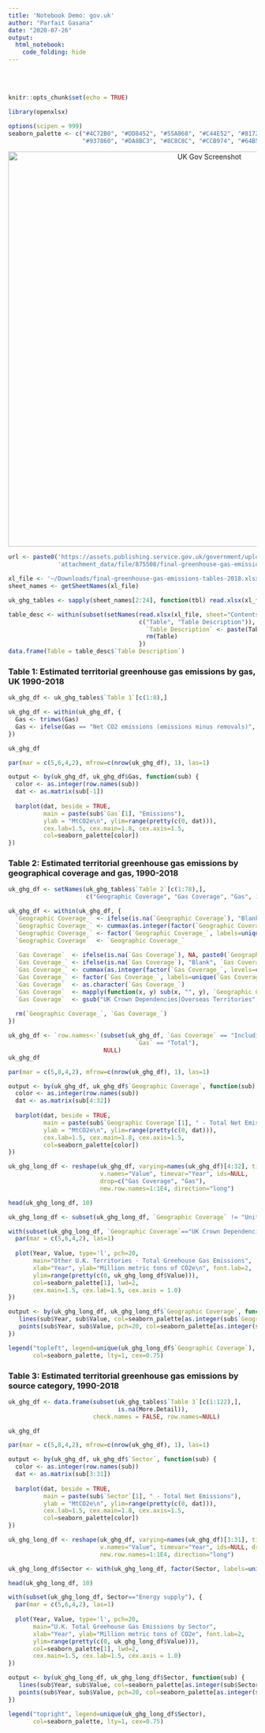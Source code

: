 ```yaml
---
title: 'Notebook Demo: gov.uk'
author: "Parfait Gasana"
date: "2020-07-26"
output: 
  html_notebook:
    code_folding: hide
---
```


<style type="text/css">
.main-container {
  max-width: 1200px;
  margin-left: auto;
  margin-right: auto;
}
</style>

<br/>
<br/>

```r
knitr::opts_chunk$set(echo = TRUE)

library(openxlsx)

options(scipen = 999)
seaborn_palette <- c("#4C72B0", "#DD8452", "#55A868", "#C44E52", "#8172B3",
                     "#937860", "#DA8BC3", "#8C8C8C", "#CCB974", "#64B5CD")
```


<div style="text-align:center"><img src="images/Gov_UK_National_Statistics.png" alt="UK Gov Screenshot" width="800px"/></div>


```r
url <- paste0('https://assets.publishing.service.gov.uk/government/uploads/system/uploads/',
              'attachment_data/file/875508/final-greenhouse-gas-emissions-tables-2018.xlsx')

xl_file <- '~/Downloads/final-greenhouse-gas-emissions-tables-2018.xlsx'
sheet_names <- getSheetNames(xl_file)

uk_ghg_tables <- sapply(sheet_names[2:24], function(tbl) read.xlsx(xl_file, sheet=tbl, startRow=3))
```

```r
table_desc <- within(subset(setNames(read.xlsx(xl_file, sheet="Contents", startRow=11, colNames=FALSE),
                                     c("Table", "Table Description")), !is.na(Table)), {
                                       `Table Description` <- paste(Table, "-", `Table Description`)
                                       rm(Table)
                                     })
data.frame(Table = table_desc$`Table Description`)
```

### Table 1: Estimated territorial greenhouse gas emissions by gas, UK 1990-2018

```r
uk_ghg_df <- uk_ghg_tables$`Table 1`[c(1:8),]

uk_ghg_df <- within(uk_ghg_df, {
  Gas <- trimws(Gas)  
  Gas <- ifelse(Gas == "Net CO2 emissions (emissions minus removals)", "Net CO2 emissions", Gas)
})

uk_ghg_df
```

```r
par(mar = c(5,6,4,2), mfrow=c(nrow(uk_ghg_df), 1), las=1)

output <- by(uk_ghg_df, uk_ghg_df$Gas, function(sub) {
  color <- as.integer(row.names(sub))
  dat <- as.matrix(sub[-1])
  
  barplot(dat, beside = TRUE, 
          main = paste(sub$`Gas`[1], "Emissions"),
          ylab = "MtCO2e\n", ylim=range(pretty(c(0, dat))),
          cex.lab=1.5, cex.main=1.8, cex.axis=1.5,
          col=seaborn_palette[color])
})
```

### Table 2: Estimated territorial greenhouse gas emissions by geographical coverage and gas, 1990-2018

```r

uk_ghg_df <- setNames(uk_ghg_tables$`Table 2`[c(1:78),],
                      c("Geographic Coverage", "Gas Coverage", "Gas", 1990:2018))

uk_ghg_df <- within(uk_ghg_df, {
  `Geographic Coverage_` <- ifelse(is.na(`Geographic Coverage`), "Blank", `Geographic Coverage`)
  `Geographic Coverage_` <- cummax(as.integer(factor(`Geographic Coverage_`, levels=c("Blank", unique(`Geographic Coverage`)))))
  `Geographic Coverage_` <- factor(`Geographic Coverage_`, labels=unique(`Geographic Coverage`[which(!is.na(`Geographic Coverage`))]))
  `Geographic Coverage`  <- `Geographic Coverage_`
  
  `Gas Coverage`  <- ifelse(is.na(`Gas Coverage`), NA, paste0(`Geographic Coverage_`, `Gas Coverage`))
  `Gas Coverage_` <- ifelse(is.na(`Gas Coverage`), "Blank", `Gas Coverage`)
  `Gas Coverage_` <- cummax(as.integer(factor(`Gas Coverage_`, levels=c("Blank", unique(`Gas Coverage`)))))
  `Gas Coverage_` <- factor(`Gas Coverage_`, labels=unique(`Gas Coverage`[which(!is.na(`Gas Coverage`))]))
  `Gas Coverage`  <- as.character(`Gas Coverage_`)
  `Gas Coverage`  <- mapply(function(x, y) sub(x, "", y), `Geographic Coverage`, `Gas Coverage`)
  `Gas Coverage`  <- gsub("UK Crown Dependencies|Overseas Territories", "", `Gas Coverage`)
  
  rm(`Geographic Coverage_`, `Gas Coverage_`)
})

uk_ghg_df <- `row.names<-`(subset(uk_ghg_df, `Gas Coverage` == "Including net emissions/removals from LULUCF" & 
                                    `Gas` == "Total"), 
                           NULL)
uk_ghg_df
```


```r
par(mar = c(5,8,4,2), mfrow=c(nrow(uk_ghg_df), 1), las=1)

output <- by(uk_ghg_df, uk_ghg_df$`Geographic Coverage`, function(sub) {
  color <- as.integer(row.names(sub))
  dat <- as.matrix(sub[4:32])
  
  barplot(dat, beside = TRUE, 
          main = paste(sub$`Geographic Coverage`[1], " - Total Net Emissions"),
          ylab = "MtCO2e\n", ylim=range(pretty(c(0, dat))),
          cex.lab=1.5, cex.main=1.8, cex.axis=1.5,
          col=seaborn_palette[color])
})
```

```r
uk_ghg_long_df <- reshape(uk_ghg_df, varying=names(uk_ghg_df)[4:32], times=names(uk_ghg_df)[4:32],
                          v.names="Value", timevar="Year", ids=NULL,
                          drop=c("Gas Coverage", "Gas"),
                          new.row.names=1:1E4, direction="long")

head(uk_ghg_long_df, 10)
```




```r

uk_ghg_long_df <- subset(uk_ghg_long_df, `Geographic Coverage` != "United Kingdom only")

with(subset(uk_ghg_long_df, `Geographic Coverage`=="UK Crown Dependencies"), {
  par(mar = c(5,6,4,2), las=1)
  
  plot(Year, Value, type='l', pch=20,
       main="Other U.K. Territories - Total Greehouse Gas Emissions",
       xlab="Year", ylab="Million metric tons of CO2e\n", font.lab=2,
       ylim=range(pretty(c(0, uk_ghg_long_df$Value))),
       col=seaborn_palette[1], lwd=2, 
       cex.main=1.5, cex.lab=1.5, cex.axis = 1.0)
})

output <- by(uk_ghg_long_df, uk_ghg_long_df$`Geographic Coverage`, function(sub) {
   lines(sub$Year, sub$Value, col=seaborn_palette[as.integer(sub$`Geographic Coverage`)])  
   points(sub$Year, sub$Value, pch=20, col=seaborn_palette[as.integer(sub$`Geographic Coverage`)]) 
})

legend("topleft", legend=unique(uk_ghg_long_df$`Geographic Coverage`),
       col=seaborn_palette, lty=1, cex=0.75)

```

### Table 3: Estimated territorial greenhouse gas emissions by source category, 1990-2018

```r
uk_ghg_df <- data.frame(subset(uk_ghg_tables$`Table 3`[c(1:122),],
                               is.na(More.Detail)), 
                        check.names = FALSE, row.names=NULL)

uk_ghg_df
```


```r
par(mar = c(5,8,4,2), mfrow=c(nrow(uk_ghg_df), 1), las=1)

output <- by(uk_ghg_df, uk_ghg_df$`Sector`, function(sub) {
  color <- as.integer(row.names(sub))
  dat <- as.matrix(sub[3:31])
  
  barplot(dat, beside = TRUE, 
          main = paste(sub$`Sector`[1], " - Total Net Emissions"),
          ylab = "MtCO2e\n", ylim=range(pretty(c(0, dat))),
          cex.lab=1.5, cex.main=1.8, cex.axis=1.5,
          col=seaborn_palette[color])
})
```


```r
uk_ghg_long_df <- reshape(uk_ghg_df, varying=names(uk_ghg_df)[3:31], times=names(uk_ghg_df)[3:31],
                          v.names="Value", timevar="Year", ids=NULL, drop="More.Detail",
                          new.row.names=1:1E4, direction="long")

uk_ghg_long_df$Sector <- with(uk_ghg_long_df, factor(Sector, labels=unique(Sector)))

head(uk_ghg_long_df, 10)
```

```r

with(subset(uk_ghg_long_df, Sector=="Energy supply"), {
  par(mar = c(5,6,4,2), las=1)
  
  plot(Year, Value, type='l', pch=20,
       main="U.K. Total Greehouse Gas Emissions by Sector",
       xlab="Year", ylab="Million metric tons of CO2e", font.lab=2,
       ylim=range(pretty(c(0, uk_ghg_long_df$Value))),
       col=seaborn_palette[1], lwd=2, 
       cex.main=1.5, cex.lab=1.5, cex.axis = 1.0)
})

output <- by(uk_ghg_long_df, uk_ghg_long_df$Sector, function(sub) {
   lines(sub$Year, sub$Value, col=seaborn_palette[as.integer(sub$Sector)])  
   points(sub$Year, sub$Value, pch=20, col=seaborn_palette[as.integer(sub$Sector)]) 
})

legend("topright", legend=unique(uk_ghg_long_df$Sector),
       col=seaborn_palette, lty=1, cex=0.75)

```


<br/>
<br/>
<br/>

